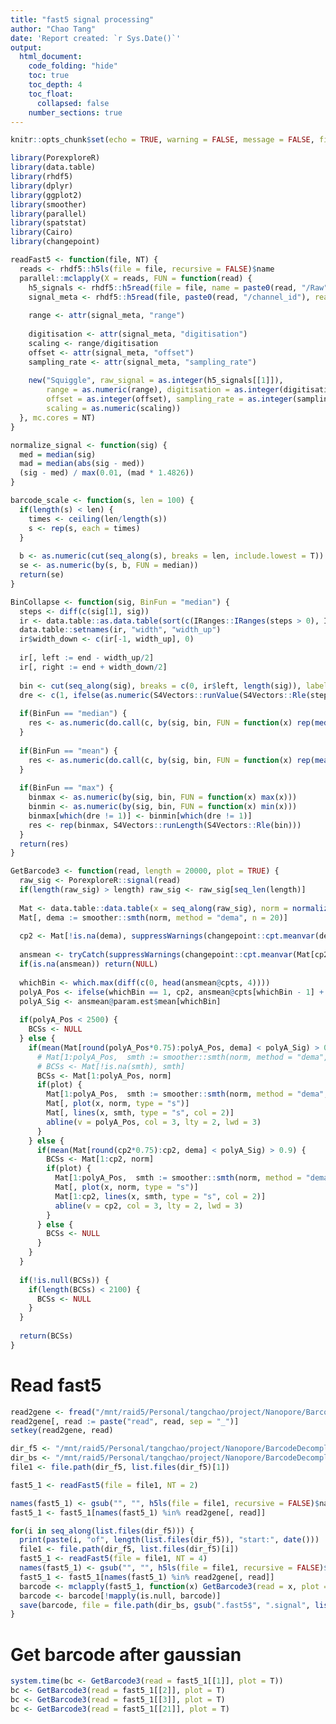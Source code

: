 ```yaml
---
title: "fast5 signal processing"
author: "Chao Tang"
date: 'Report created: `r Sys.Date()`'
output: 
  html_document: 
    code_folding: "hide"
    toc: true
    toc_depth: 4
    toc_float: 
      collapsed: false
    number_sections: true
---
```


```r
knitr::opts_chunk$set(echo = TRUE, warning = FALSE, message = FALSE, fig.align = 'center')
```

```r
library(PorexploreR)
library(data.table)
library(rhdf5)
library(dplyr)
library(ggplot2)
library(smoother)
library(parallel)
library(spatstat)
library(Cairo)
library(changepoint)
```

```r
readFast5 <- function(file, NT) {
  reads <- rhdf5::h5ls(file = file, recursive = FALSE)$name
  parallel::mclapply(X = reads, FUN = function(read) {
    h5_signals <- rhdf5::h5read(file = file, name = paste0(read, "/Raw"), read.attributes = TRUE)
    signal_meta <- rhdf5::h5read(file, paste0(read, "/channel_id"), read.attributes = TRUE)
    
    range <- attr(signal_meta, "range")
    
    digitisation <- attr(signal_meta, "digitisation")
    scaling <- range/digitisation
    offset <- attr(signal_meta, "offset")
    sampling_rate <- attr(signal_meta, "sampling_rate")
    
    new("Squiggle", raw_signal = as.integer(h5_signals[[1]]), 
        range = as.numeric(range), digitisation = as.integer(digitisation), 
        offset = as.integer(offset), sampling_rate = as.integer(sampling_rate), 
        scaling = as.numeric(scaling))
  }, mc.cores = NT)
}

normalize_signal <- function(sig) {
  med = median(sig)
  mad = median(abs(sig - med))
  (sig - med) / max(0.01, (mad * 1.4826))
}

barcode_scale <- function(s, len = 100) {
  if(length(s) < len) {
    times <- ceiling(len/length(s))
    s <- rep(s, each = times)
  }
  
  b <- as.numeric(cut(seq_along(s), breaks = len, include.lowest = T))
  se <- as.numeric(by(s, b, FUN = median))
  return(se)
}

BinCollapse <- function(sig, BinFun = "median") {
  steps <- diff(c(sig[1], sig))
  ir <- data.table::as.data.table(sort(c(IRanges::IRanges(steps > 0), IRanges::IRanges(steps <= 0))))
  data.table::setnames(ir, "width", "width_up")
  ir$width_down <- c(ir[-1, width_up], 0)
  
  ir[, left := end - width_up/2]
  ir[, right := end + width_down/2]
  
  bin <- cut(seq_along(sig), breaks = c(0, ir$left, length(sig)), labels = FALSE)
  dre <- c(1, ifelse(as.numeric(S4Vectors::runValue(S4Vectors::Rle(steps > 0))) == 1, 1, -1))
  
  if(BinFun == "median") {
    res <- as.numeric(do.call(c, by(sig, bin, FUN = function(x) rep(median(x), length(x)))))
  }
  
  if(BinFun == "mean") {
    res <- as.numeric(do.call(c, by(sig, bin, FUN = function(x) rep(mean(x), length(x)))))
  }
  
  if(BinFun == "max") {
    binmax <- as.numeric(by(sig, bin, FUN = function(x) max(x)))
    binmin <- as.numeric(by(sig, bin, FUN = function(x) min(x)))
    binmax[which(dre != 1)] <- binmin[which(dre != 1)]
    res <- rep(binmax, S4Vectors::runLength(S4Vectors::Rle(bin)))
  }
  return(res)
}

GetBarcode3 <- function(read, length = 20000, plot = TRUE) {
  raw_sig <- PorexploreR::signal(read)
  if(length(raw_sig) > length) raw_sig <- raw_sig[seq_len(length)]
  
  Mat <- data.table::data.table(x = seq_along(raw_sig), norm = normalize_signal(raw_sig))
  Mat[, dema := smoother::smth(norm, method = "dema", n = 20)]
  
  cp2 <- Mat[!is.na(dema), suppressWarnings(changepoint::cpt.meanvar(dema, class = FALSE))[[1]]] + Mat[!is.na(dema), min(x)]
  
  ansmean <- tryCatch(suppressWarnings(changepoint::cpt.meanvar(Mat[cp2:nrow(Mat), dema], penalty = "Asymptotic", pen.value = 1e-10, method = "PELT")), error = function(e) NA)
  if(is.na(ansmean)) return(NULL)
  
  whichBin <- which.max(diff(c(0, head(ansmean@cpts, 4))))
  polyA_Pos <- ifelse(whichBin == 1, cp2, ansmean@cpts[whichBin - 1] + cp2)
  polyA_Sig <- ansmean@param.est$mean[whichBin]
  
  if(polyA_Pos < 2500) {
    BCSs <- NULL
  } else {
    if(mean(Mat[round(polyA_Pos*0.75):polyA_Pos, dema] < polyA_Sig) > 0.9) {
      # Mat[1:polyA_Pos,  smth := smoother::smth(norm, method = "dema", n = round(polyA_Pos/400), v = 1)]
      # BCSs <- Mat[!is.na(smth), smth]
      BCSs <- Mat[1:polyA_Pos, norm]
      if(plot) {
        Mat[1:polyA_Pos,  smth := smoother::smth(norm, method = "dema", n = round(polyA_Pos/400), v = 1)]
        Mat[, plot(x, norm, type = "s")]
        Mat[, lines(x, smth, type = "s", col = 2)]
        abline(v = polyA_Pos, col = 3, lty = 2, lwd = 3)
      }
    } else {
      if(mean(Mat[round(cp2*0.75):cp2, dema] < polyA_Sig) > 0.9) {
        BCSs <- Mat[1:cp2, norm]
        if(plot) {
          Mat[1:polyA_Pos,  smth := smoother::smth(norm, method = "dema", n = round(polyA_Pos/400), v = 1)]
          Mat[, plot(x, norm, type = "s")]
          Mat[1:cp2, lines(x, smth, type = "s", col = 2)]
          abline(v = cp2, col = 3, lty = 2, lwd = 3)
        }
      } else {
        BCSs <- NULL
      }
    }
  }
  
  if(!is.null(BCSs)) {
    if(length(BCSs) < 2100) {
      BCSs <- NULL
    }
  }
  
  return(BCSs)
}
```

# Read fast5

```r
read2gene <- fread("/mnt/raid5/Personal/tangchao/project/Nanopore/BarcodeDecomplex/analysis/02.BamReadsSplit/read2gene_20210703.txt")
read2gene[, read := paste("read", read, sep = "_")]
setkey(read2gene, read)

dir_f5 <- "/mnt/raid5/Personal/tangchao/project/Nanopore/BarcodeDecomplex/Rawdata/20210703/no_sample/20210703_1132_MN26652_FAP34145_f2607660/fast5_pass"
dir_bs <- "/mnt/raid5/Personal/tangchao/project/Nanopore/BarcodeDecomplex/analysis/03.BarcodeProcessing/01.NormalBarcodeSignal/20210703"
file1 <- file.path(dir_f5, list.files(dir_f5)[1])

fast5_1 <- readFast5(file = file1, NT = 2)

names(fast5_1) <- gsub("", "", h5ls(file = file1, recursive = FALSE)$name)
fast5_1 <- fast5_1[names(fast5_1) %in% read2gene[, read]]

for(i in seq_along(list.files(dir_f5))) {
  print(paste(i, "of", length(list.files(dir_f5)), "start:", date()))
  file1 <- file.path(dir_f5, list.files(dir_f5)[i])
  fast5_1 <- readFast5(file = file1, NT = 4)
  names(fast5_1) <- gsub("", "", h5ls(file = file1, recursive = FALSE)$name)
  fast5_1 <- fast5_1[names(fast5_1) %in% read2gene[, read]]
  barcode <- mclapply(fast5_1, function(x) GetBarcode3(read = x, plot = F), mc.cores = 40)
  barcode <- barcode[!mapply(is.null, barcode)]
  save(barcode, file = file.path(dir_bs, gsub(".fast5$", ".signal", list.files(dir_f5)[i])))
}
```

# Get barcode after gaussian 

```r
system.time(bc <- GetBarcode3(read = fast5_1[[1]], plot = T))
bc <- GetBarcode3(read = fast5_1[[2]], plot = T)
bc <- GetBarcode3(read = fast5_1[[3]], plot = T)
bc <- GetBarcode3(read = fast5_1[[21]], plot = T)
```

